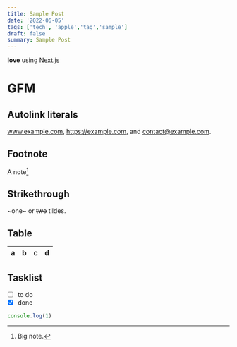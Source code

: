 ```yaml
---
title: Sample Post
date: '2022-06-05'
tags: ['tech', 'apple','tag','sample']
draft: false
summary: Sample Post
---
```


**love** using [Next.js](https://nextjs.org/)

# GFM

## Autolink literals

www.example.com, https://example.com, and contact@example.com.

## Footnote

A note[^1]

[^1]: Big note.

## Strikethrough

~one~ or ~~two~~ tildes.

## Table

| a | b  |  c |  d  |
| - | :- | -: | :-: |

## Tasklist

* [ ] to do
* [x] done

```js filename="index.js"
console.log(1)
```